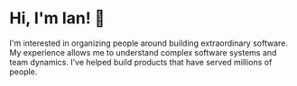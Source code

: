 
# Hi, I'm Ian! 👋

I'm interested in organizing people around building extraordinary software.
My experience allows me to understand complex software systems and team
dynamics. I’ve helped build products that have served millions of people.
